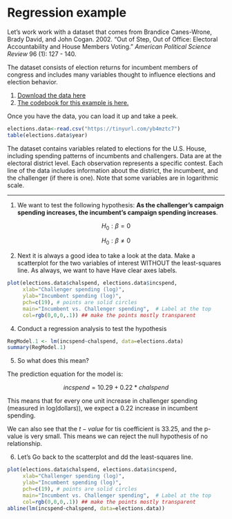 # Regression example

Let's work work with a dataset that comes from Brandice Canes-Wrone, Brady David, and John Cogan. 2002. “Out of Step, Out of Office: Electoral Accountability and House Members Voting.” *American Political Science Review* 96 (1): 127 - 140. 



The dataset consists of election returns for incumbent members of congress and includes many variables thought to influence elections and election behavior. 

1. [Download the data here](https://raw.githubusercontent.com/jmontgomery/jmontgomery.github.io/master/PS363Extra/incumbents.csv)
2. [The codebook for this example is here.](jmontgomery.github.io/PS363Extra/CodebookIncumbents.pdf)


Once you have the data, you can load it up and take a peek.
```r
elections.data<-read.csv("https://tinyurl.com/yb4mztc7")
table(elections.data$year)
```

The dataset contains variables related to elections for the U.S. House, including spending patterns of incumbents and challengers. Data are at the electoral district level. Each observation represents a specific contest. Each line of the data includes information about the district, the incumbent, and the challenger (if there is one). Note that some variables are in logarithmic scale. 


-----

1. We want to test the following hypothesis: **As the challenger’s campaign spending increases, the incumbent’s campaign spending increases**. 

$$H_0: \beta=0$$

$$H_0:  \beta \neq 0$$

2. Next it is always a good idea to take a look at the data.  Make a scatterplot for the two variables of interest WITHOUT the least-squares line. As always, we want to have Have clear axes labels. 

```r
plot(elections.data$chalspend, elections.data$incspend, 
     xlab="Challenger spending (log)", 
     ylab="Incumbent spending (log)", 
     pch=c(19), # points are solid circles
     main="Incumbent vs. Challenger spending",  # Label at the top
     col=rgb(0,0,0,.1)) ## make the points mostly transparent
```

4. Conduct a regression analysis to test the hypothesis 

```r
RegModel.1 <- lm(incspend~chalspend, data=elections.data)
summary(RegModel.1)
```


5.  So what does this mean?

The prediction equation for the model is:

$$incspend=10.29+0.22*chalspend$$

This means that for every one unit increase in challenger spending (measured in log(dollars)), we expect a 0.22 increase in incumbent spending.  


We can also see that the $t-value$ for tis coefficient is 33.25, and the p-value is very small.  This means we can reject the null hypothesis of no relationship.


6. Let's Go back to the scatterplot and dd the least-squares line. 

```r
plot(elections.data$chalspend, elections.data$incspend, 
     xlab="Challenger spending (log)", 
     ylab="Incumbent spending (log)", 
     pch=c(19), # points are solid circles
     main="Incumbent vs. Challenger spending",  # Label at the top
     col=rgb(0,0,0,.1)) ## make the points mostly transparent
abline(lm(incspend~chalspend, data=elections.data))
```




